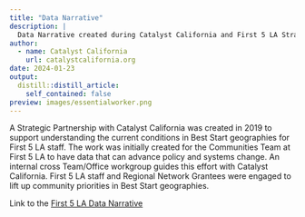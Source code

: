 ```yaml
---
title: "Data Narrative"
description: |
  Data Narrative created during Catalyst California and First 5 LA Strategic Partnership 2019-2021
author:
  - name: Catalyst California
    url: catalystcalifornia.org
date: 2024-01-23
output:
  distill::distill_article:
    self_contained: false
preview: images/essentialworker.png
---
```



A Strategic Partnership with Catalyst California was created in 2019 to support understanding the current conditions in Best Start geographies for First 5 LA staff. The work was initially created for the Communities Team at First 5 LA to have data that can advance policy and systems change. An internal cross Team/Office workgroup guides this effort with Catalyst California. First 5 LA staff and Regional Network Grantees were engaged to lift up community priorities in Best Start geographies.

Link to the [First 5 LA Data Narrative](https://apca-dev.dreamhosters.com/)


